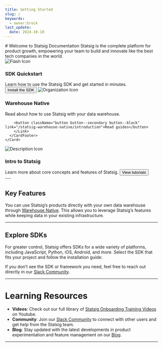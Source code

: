 ```yaml
---
title: Getting Started
slug: /
keywords:
  - owner:brock
last_update:
  date: 2024-10-10
---
```



<Styles />
# Welcome to Statsig Documentation
Statsig is the complete platform for product growth, empowering your team to build and innovate like the best tech companies in the world. 

<div className="welcome-card-container padding--lg" style={{ display: 'flex', flexWrap: 'wrap' }}>
  <Column className="padding--sm">
    <Card className="welcome-card" shadow="tl">
      <CardHeader>
        <img src="/img/icons/flash.svg" alt="Flash Icon" className="icon" style= {{ width: '36px' }}/>
        <h3>SDK Quickstart</h3>
        Learn how to use the Statsig SDK and get started in minutes.
      </CardHeader>
      <CardFooter>
        <Link to="/sdks/quickstart">
          <button className="button button--secondary button--block">Install the SDK</button>
        </Link>
      </CardFooter>
    </Card>
  </Column>

  <Column className="padding--sm">
    <Card className="welcome-card" shadow="tl">
      <CardHeader>
        <img src="/img/icons/organization.svg" alt="Organization Icon" className="icon" style= {{ width: '36px' }}/>
        <h3>Warehouse Native</h3>
        Read about how to use Statsig with your data warehouse.
      </CardHeader>
      <CardFooter>
        <Link to="/statsig-warehouse-native/introduction">

        <button className="button button--secondary button--block" link="/statsig-warehouse-native/introduction">Read guides</button>
        </Link>
      </CardFooter>
    </Card>
  </Column>


  <Column className="padding--sm">
    <Card className="welcome-card" shadow="tl">
      <CardHeader>
        <img src="/img/icons/description.svg" alt="Description Icon" className="icon" style= {{ width: '36px' }}/>
        <h3>Intro to Statsig</h3>
        Learn more about core concepts and features of Statsig.
      </CardHeader>
      <CardFooter>
        <Link to="/understanding-platform">
        <button className="button button--secondary button--block" link="guides/first-device-level-experiment">View tutorials</button>
        </Link>
      </CardFooter>
    </Card>
  </Column>

</div>
---


## Key Features 

<LandingResources />

You can use Statsig’s products directly with your own data warehouse through [Warehouse Native](/statsig-warehouse-native/introduction). This allows you to leverage Statsig’s features while keeping data in your existing infrastructure.

---

## Explore SDKs 

For greater control, Statsig offers SDKs for a wide variety of platforms, including JavaScript, Python, iOS, Android, and more. Select the SDK that fits your project and follow the installation guide:

<SDKAndFrameworks />

If you don’t see the SDK or framework you need, feel free to reach out directly in our [Slack Community](https://statsig.com/slack).

---
# Learning Resources
- **Videos**: Check out our full library of [Statsig Onboarding Training Videos](https://www.youtube.com/playlist?list=PLNJ9pKAaib3J0fYyCYRX3JhtSpwtiEL0Q) on Youtube.
- **Community**: Join our [Slack Community](https://statsig.com/slack) to connect with other users and get help from the Statsig team.
- **Blog**: Stay updated with the latest developments in product experimentation and feature management on our [Blog](https://statsig.com/blog).

---

